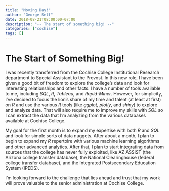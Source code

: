 ```yaml
---
title: "Moving Day!"
author: "George Self"
date: 2018-08-21T08:00:00-07:00
description: "-- The start of something big! --"
categories: ["cochise"]
tags: []
---
```


# The Start of Something Big!

I was recently transferred from the Cochise College Institutional Research department to Special Assistant to the Provost. In this new role, I have been given a good bit of freedom to explore the college’s data and look for interesting relationships and other facts. I have a number of tools available to me, including _SQL_, _R_, _Tableau_, and _Rapid-Miner_. However, for simplicity, I’ve decided to focus the lion’s share of my time and talent (at least at first) on _R_ and use the various _R_ tools (like _ggplot_, _plotly_, and _shiny_) to explore and analyze data. That will also require me to improve my skills with _SQL_ so I can extract the data that I’m analyzing from the various databases available at Cochise College.

My goal for the first month is to expand my expertise with both _R_ and _SQL_ and look for simple sorts of data nuggets. After about a month, I plan to begin to expand my _R_ repertoire with various machine learning algorithms and other advanced analytics. After that, I plan to start integrating data from sources that the college has never fully exploited, like AZ ASSIST (the Arizona college transfer database), the National Clearinghouse (federal college transfer database), and the Integrated Postsecondary Education System (IPEDS).

I’m looking forward to the challenge that lies ahead and trust that my work will prove valuable to the senior administration at Cochise College.